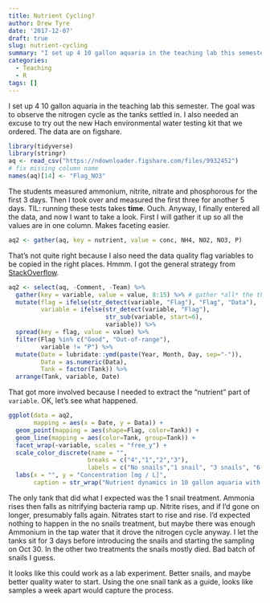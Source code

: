 ```yaml
---
title: Nutrient Cycling?
author: Drew Tyre
date: '2017-12-07'
draft: true
slug: nutrient-cycling
summary: "I set up 4 10 gallon aquaria in the teaching lab this semester. The goal was to observe the nitrogen cycle as the tanks settled in. I also needed an excuse to try out the new Hach environmental water testing kit that we ordered. The data are on figshare."
categories:
  - Teaching
  - R
tags: []
---
```


I set up 4 10 gallon aquaria in the teaching lab this semester. The goal was to observe the nitrogen cycle as the tanks settled in. I also needed an excuse to try out the new Hach environmental water testing kit that we ordered. The data are on figshare.

```r
library(tidyverse)
library(stringr)
aq <- read_csv("https://ndownloader.figshare.com/files/9932452")
# fix missing column name
names(aq)[14] <- "Flag_NO3"
```

The students measured ammonium, nitrite, nitrate and phosphorous for the first 3 days. Then I took over and measured the first three for another 5 days. TIL: running these tests takes **time**. Ouch. Anyway, I finally entered all the data, and now I want to take a look. First I will gather it up so all the values are in one column. Makes faceting easier. 

```r
aq2 <- gather(aq, key = nutrient, value = conc, NH4, NO2, NO3, P)
```

That's not quite right because I also need the data quality flag variables to be copied in the right places. Hmmm. I got the general strategy from [StackOverflow](https://stackoverflow.com/questions/23945350/reshaping-wide-to-long-with-multiple-values-columns?noredirect=1&lq=1).

```r
aq2 <- select(aq, -Comment, -Team) %>% 
  gather(key = variable, value = value, 8:15) %>% # gather *all* the things
  mutate(flag = ifelse(str_detect(variable, "Flag"), "Flag", "Data"),
         variable = ifelse(str_detect(variable, "Flag"), 
                           str_sub(variable, start=6), 
                           variable)) %>% 
  spread(key = flag, value = value) %>%
  filter(Flag %in% c("Good", "Out-of-range"),
         variable != "P") %>%
  mutate(Date = lubridate::ymd(paste(Year, Month, Day, sep="-")),
         Data = as.numeric(Data),
         Tank = factor(Tank)) %>%
  arrange(Tank, variable, Date)
```

That got more involved because I needed to extract the "nutrient" part of `variable`. OK, let's see what happened. 

```r
ggplot(data = aq2,
       mapping = aes(x = Date, y = Data)) + 
  geom_point(mapping = aes(shape=Flag, color=Tank)) + 
  geom_line(mapping = aes(color=Tank, group=Tank)) +
  facet_wrap(~variable, scales = "free_y") + 
  scale_color_discrete(name = "",
                      breaks = c("4","1","2","3"),
                      labels = c("No snails","1 snail", "3 snails", "6 snails")) + 
  labs(x = "", y = "Concentration [mg / L]",
       caption = str_wrap("Nutrient dynamics in 10 gallon aquaria with different numbers of snails. Data collected by UNL NRES 222 students, Fall 2017."))
```

The only tank that did what I expected was the 1 snail treatment. Ammonia rises then falls as nitrifying bacteria ramp up. Nitrite rises, and if I'd gone on longer, presumably falls again. Nitrates start to rise and rise. I'd expected nothing to happen in the no snails treatment, but maybe there was enough Ammonium in the tap water that it drove the nitrogen cycle anyway. I let the tanks sit for 3 days before introducing the snails and starting the sampling on Oct 30. In the other two treatments the snails mostly died. Bad batch of snails I guess. 

It looks like this could work as a lab experiment. Better snails, and maybe better quality water to start. Using the one snail tank as a guide, looks like samples a week apart would capture the process. 